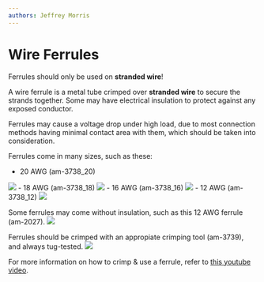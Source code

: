 ```yaml
---
authors: Jeffrey Morris
---
```


# Wire Ferrules

<Callout type="warning" emoji="⚠️">Ferrules should only be used on **stranded wire**!</Callout>

A wire ferrule is a metal tube crimped over **stranded wire** to secure the strands together.
Some may have electrical insulation to protect against any exposed conductor.

<Callout type="info" emoji="ℹ️">Ferrules may cause a voltage drop under high load, due to most connection methods having minimal contact area with them, which should be taken into consideration.</Callout>

Ferrules come in many sizes, such as these:
- 20 AWG (am-3738_20)
<Image src="/electrical/20awg-ferrule.jpg" width={150} height={150} />
- 18 AWG (am-3738_18)
<Image src="/electrical/18awg-ferrule.jpg" width={150} height={150} />
- 16 AWG (am-3738_16)
<Image src="/electrical/16awg-ferrule.jpg" width={150} height={150} />
- 12 AWG (am-3738_12)
<Image src="/electrical/12awg-ferrule.jpg" width={150} height={150} />

Some ferrules may come without insulation, such as this 12 AWG ferrule (am-2027).
<Image src="/electrical/12awg-ferrule-noinsolate.jpg" width={150} height={150} />

Ferrules should be crimped with an appropiate crimping tool (am-3739), and always tug-tested.
<Image src="/electrical/ferrulecrimptool.jpg" width={300} height={300} />

For more information on how to crimp & use a ferrule, refer to [this youtube video](https://youtu.be/bJk0mzaATI4?t=90&si=u7YuOEt16f9j9k5m).
